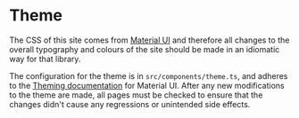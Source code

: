 
<Meta title="Guides/Theme" />

# Theme

The CSS of this site comes from [Material UI](https://mui.com/) and therefore
all changes to the overall typography and colours of the site should be made in
an idiomatic way for that library.

The configuration for the theme is in `src/components/theme.ts`, and adheres to
the [Theming documentation](https://mui.com/customization/theming/) for Material
UI. After any new modifications to the theme are made, all pages must be checked
to ensure that the changes didn't cause any regressions or unintended side
effects.
